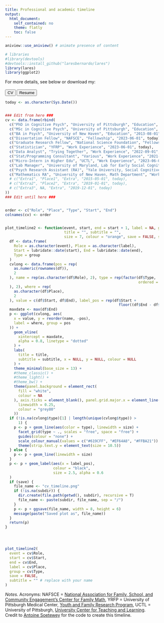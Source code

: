 ```yaml
---
title: Professional and academic timeline
output:  
  html_document:  
    self_contained: no  
    theme: flatly
    toc: false
---
```


```r
aniview::use_aniview() # animate presence of content

# libraries
#library(devtools)
#devtools::install_github("laresbernardo/lares")
library(lares)
library(ggplot2)
```

<!-- for accessing the link icons -->

```{=html}
<script src="https://kit.fontawesome.com/455169677b.js" crossorigin="anonymous"></script>
```

::: {.aniview data-av-animation="fadeInUp"}
<!-- > The gist: **7+** years of **diverse research**, **data**, and **management** experiences in  academia, and more recently, with a non-profit. <br><br> My research has focused primarily on applying **new coding and modeling techniques** to studying **conversations** for **early learning**.  -->

For more details, see below or download my: <br><br> <a target="_blank" rel="noopener noreferrer" href="files/ShirleyDuongCV.pdf"><button type="button" class="btn btn-success">CV</button></a> <a target="_blank" rel="noopener noreferrer" href="files/ShirleyDuongResume.pdf"><button type="button" class="btn btn-success">Resume</button></a>


```r
today <- as.character(Sys.Date())


### Edit from here ###
cv <- data.frame(rbind(
  c("PhD in Cognitive Psych", "University of Pittsburgh", "Education", "2018-08-01", today),
  c("MSc in Cognitive Psych", "University of Pittsburgh", "Education", "2018-08-01", "2021-05-31"),
  c("BA in Psych", "University of New Haven", "Education", "2013-08-01", "2017-05-31"),
  c("Dissertation Fellow", "NAFSCE", "Fellowship", "2023-06-01", today),
  c("Graduate Research Fellow", "National Science Foundation", "Fellowship", "2019-08-01", "2023-08-31"),
  c("Statistician", "YFRP", "Work Experience", "2023-06-01", today),
  c("Data Analyst", "Trying Together", "Work Experience", "2022-09-01", today),
  c("Stat/Programming Consultant", "Various", "Work Experience", "2021-12-01", today),
  c("Micro-Intern in Higher Edu", "UCTL", "Work Experience", "2023-06-01", "2023-08-15"),
  c("Lab Manager", "University of Maryland, Lab for Early Social Cognition", "Work Experience", "2017-06-01", "2018-06-30"),
  c("Psych Research Assistant (RA)", "Yale University, Social Cognitive Development Lab", "Work Experience", "2015-09-01", "2017-05-30"),
  c("Mathematics RA", "University of New Haven, Math Department", "Work Experience", "2015-05-01", "2017-05-30")
  # c("Extra1", "Place1", "Extra", "2015-05-01", today),
  # c("Extra2", "Place2", "Extra", "2019-01-01", today),
  # c("Extra3", NA, "Extra", "2019-12-01", today)
))
### Edit until here ###


order <- c("Role", "Place", "Type", "Start", "End")
colnames(cv) <- order


plot_timeline2 <- function(event, start, end = start + 1, label = NA, group = NA,
                           title = "", subtitle = "",
                           size = 7, colour = "orange", save = FALSE, subdir = NA) {
  df <- data.frame(
    Role = as.character(event), Place = as.character(label),
    Start = lubridate::date(start), End = lubridate::date(end),
    Type = group
  )
  cvlong <- data.frame(pos = rep(
    as.numeric(rownames(df)),
    2
  ), name = rep(as.character(df$Role), 2), type = rep(factor(df$Type,
                                                             ordered = TRUE
  ), 2), where = rep(
    as.character(df$Place),
    2
  ), value = c(df$Start, df$End), label_pos = rep(df$Start +
                                                    floor((df$End - df$Start) / 2), 2))
  maxdate <- max(df$End)
  p <- ggplot(cvlong, aes(
    x = value, y = reorder(name, -pos),
    label = where, group = pos
  )) +
    geom_vline(
      xintercept = maxdate,
      alpha = 0.8, linetype = "dotted"
    ) +
    labs(
      title = title,
      subtitle = subtitle, x = NULL, y = NULL, colour = NULL
    ) +
    theme_minimal(base_size = 13) +
    #theme_classic() +
    #theme_light() +
    #theme_bw() +
    theme(panel.background = element_rect(
      fill = "white",
      colour = NA
    ), axis.ticks = element_blank(), panel.grid.major.x = element_line(
      linewidth = 0.25,
      colour = "grey80"
    ))
  if (!is.na(cvlong$type)[1] | length(unique(cvlong$type)) >
      1) {
    p <- p + geom_line(aes(color = type), linewidth = size) +
      facet_grid(type ~ ., scales = "free", space = "free") +
      guides(colour = "none") +
      scale_colour_manual(values = c("#619CFF", "#EF64A8", "#FFBA21")) +
      theme(strip.text.y = element_text(size = 10.5))
  } else {
    p <- p + geom_line(linewidth = size)
  }
  p <- p + geom_label(aes(x = label_pos),
                      colour = "black",
                      size = 2.5, alpha = 0.6
  )
  if (save) {
    file_name <- "cv_timeline.png"
    if (!is.na(subdir)) {
      dir.create(file.path(getwd(), subdir), recursive = T)
      file_name <- paste(subdir, file_name, sep = "/")
    }
    p <- p + ggsave(file_name, width = 8, height = 6)
    message(paste("Saved plot as", file_name))
  }
  return(p)
}




plot_timeline2(
  event = cv$Role,
  start = cv$Start,
  end = cv$End,
  label = cv$Place,
  group = cv$Type,
  save = FALSE,
  subtitle = "" # replace with your name
)
```

<i>Notes.</i> Acronyms: NAFSCE = <a href="https://familymath.org/">National Association for Family, School, and Community Engagement's Center for Family Math</a>, YRFP = University of Pittsburgh Medical Center, <a href="http://yfrp.pitt.edu/">Youth and Family Research Program</a>, UCTL = University of Pittsburgh, <a href="https://teaching.pitt.edu/">University Center for Teaching and Learning</a>. Credit to <a href="https://statsandr.com/blog/how-to-create-a-timeline-of-your-cv-in-r/">Antoine Soetewey</a> for the code to create this timeline.

:::